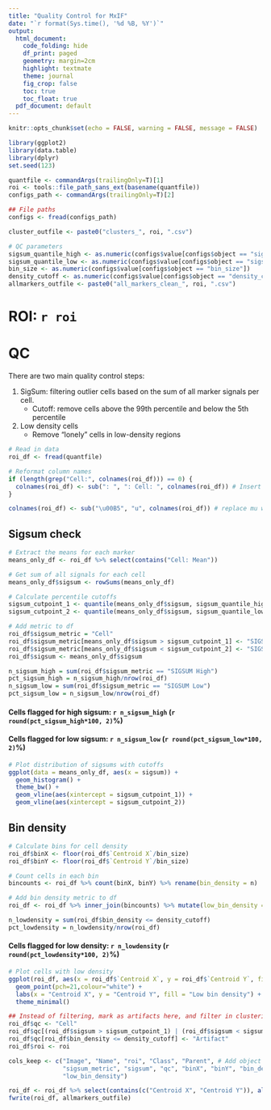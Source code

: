 ```yaml
---
title: "Quality Control for MxIF"
date: "`r format(Sys.time(), '%d %B, %Y')`"
output:
  html_document:
    code_folding: hide
    df_print: paged 
    geometry: margin=2cm
    highlight: textmate
    theme: journal
    fig_crop: false
    toc: true
    toc_float: true
  pdf_document: default
---
```

<style type="text/css">
.main-container {
  max-width: 1200px;
  margin-left: auto;
  margin-right: auto;
}
</style>


```r
knitr::opts_chunk$set(echo = FALSE, warning = FALSE, message = FALSE)

library(ggplot2)
library(data.table)
library(dplyr)
set.seed(123)

quantfile <- commandArgs(trailingOnly=T)[1]
roi <- tools::file_path_sans_ext(basename(quantfile))
configs_path <- commandArgs(trailingOnly=T)[2]
```

```r
## File paths
configs <- fread(configs_path)

cluster_outfile <- paste0("clusters_", roi, ".csv")

# QC parameters
sigsum_quantile_high <- as.numeric(configs$value[configs$object == "sigsum_quantile_high"])
sigsum_quantile_low <- as.numeric(configs$value[configs$object == "sigsum_quantile_low"])
bin_size <- as.numeric(configs$value[configs$object == "bin_size"])
density_cutoff <- as.numeric(configs$value[configs$object == "density_cutoff"])
allmarkers_outfile <- paste0("all_markers_clean_", roi, ".csv")
```

# ROI: `r roi`

# QC 

There are two main quality control steps:

1. SigSum: filtering outlier cells based on the sum of all marker signals per cell.
    - Cutoff: remove cells above the 99th percentile and below the 5th percentile
    
1. Low density cells
    - Remove "lonely" cells in low-density regions

```r
# Read in data
roi_df <- fread(quantfile)

# Reformat column names
if (length(grep("Cell:", colnames(roi_df))) == 0) {
  colnames(roi_df) <- sub(": ", ": Cell: ", colnames(roi_df)) # Insert "Cell:" into the column names for the marker genes for Seurat
}

colnames(roi_df) <- sub("\u00B5", "u", colnames(roi_df)) # replace mu with u
```

## Sigsum check
```r
# Extract the means for each marker
means_only_df <- roi_df %>% select(contains("Cell: Mean"))

# Get sum of all signals for each cell
means_only_df$sigsum <- rowSums(means_only_df)

# Calculate percentile cutoffs
sigsum_cutpoint_1 <- quantile(means_only_df$sigsum, sigsum_quantile_high)
sigsum_cutpoint_2 <- quantile(means_only_df$sigsum, sigsum_quantile_low)

# Add metric to df
roi_df$sigsum_metric = "Cell"
roi_df$sigsum_metric[means_only_df$sigsum > sigsum_cutpoint_1] <- "SIGSUM High"
roi_df$sigsum_metric[means_only_df$sigsum < sigsum_cutpoint_2] <- "SIGSUM Low"
roi_df$sigsum <- means_only_df$sigsum

n_sigsum_high = sum(roi_df$sigsum_metric == "SIGSUM High")
pct_sigsum_high = n_sigsum_high/nrow(roi_df)
n_sigsum_low = sum(roi_df$sigsum_metric == "SIGSUM Low")
pct_sigsum_low = n_sigsum_low/nrow(roi_df)
```

#### Cells flagged for high sigsum: `r n_sigsum_high` (`r round(pct_sigsum_high*100, 2)`%)

#### Cells flagged for low sigsum: `r n_sigsum_low` (`r round(pct_sigsum_low*100, 2)`%)

```r
# Plot distribution of sigsums with cutoffs
ggplot(data = means_only_df, aes(x = sigsum)) +
  geom_histogram() +
  theme_bw() +
  geom_vline(aes(xintercept = sigsum_cutpoint_1)) +
  geom_vline(aes(xintercept = sigsum_cutpoint_2))
```


## Bin density
```r
# Calculate bins for cell density
roi_df$binX <- floor(roi_df$`Centroid X`/bin_size)
roi_df$binY <- floor(roi_df$`Centroid Y`/bin_size)

# Count cells in each bin
bincounts <- roi_df %>% count(binX, binY) %>% rename(bin_density = n)

# Add bin density metric to df
roi_df <- roi_df %>% inner_join(bincounts) %>% mutate(low_bin_density = bin_density <= density_cutoff)

n_lowdensity = sum(roi_df$bin_density <= density_cutoff)
pct_lowdensity = n_lowdensity/nrow(roi_df)
```

#### Cells flagged for low density: `r n_lowdensity` (`r round(pct_lowdensity*100, 2)`%)

```r
# Plot cells with low density
ggplot(roi_df, aes(x = roi_df$`Centroid X`, y = roi_df$`Centroid Y`, fill = roi_df$low_bin_density)) +
  geom_point(pch=21,colour="white") +
  labs(x = "Centroid X", y = "Centroid Y", fill = "Low bin density") +
  theme_minimal()
```


```r
## Instead of filtering, mark as artifacts here, and filter in clustering script
roi_df$qc <- "Cell"
roi_df$qc[(roi_df$sigsum > sigsum_cutpoint_1) | (roi_df$sigsum < sigsum_cutpoint_2)] <- "Artifact"
roi_df$qc[roi_df$bin_density <= density_cutoff] <- "Artifact"
roi_df$roi <- roi

cols_keep <- c("Image", "Name", "roi", "Class", "Parent", # Add object ID back in
               "sigsum_metric", "sigsum", "qc", "binX", "binY", "bin_density", 
               "low_bin_density")

roi_df <- roi_df %>% select(contains(c("Centroid X", "Centroid Y")), all_of(cols_keep), contains("Cell:"))
fwrite(roi_df, allmarkers_outfile)
```

